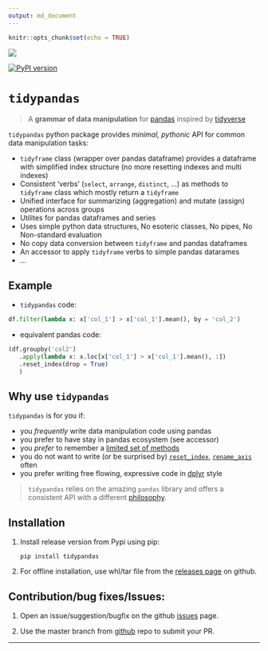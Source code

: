 ```yaml
---
output: md_document
---
```


```r
knitr::opts_chunk$set(echo = TRUE)
```

![](docs/logo.png)

[![PyPI version](https://badge.fury.io/py/tidypandas.svg)](https://badge.fury.io/py/tidypandas)

# `tidypandas`

> A **grammar of data manipulation** for [pandas](https://pandas.pydata.org/docs/index.html) inspired by [tidyverse](https://tidyverse.tidyverse.org/)

`tidypandas` python package provides *minimal, pythonic* API for common data manipulation tasks:

-   `tidyframe` class (wrapper over pandas dataframe) provides a dataframe with simplified index structure (no more resetting indexes and multi indexes)
-   Consistent 'verbs' (`select`, `arrange`, `distinct`, ...) as methods to `tidyframe` class which mostly return a `tidyframe`
-   Unified interface for summarizing (aggregation) and mutate (assign) operations across groups
-   Utilites for pandas dataframes and series
-   Uses simple python data structures, No esoteric classes, No pipes, No Non-standard evaluation
-   No copy data conversion between `tidyframe` and pandas dataframes
-   An accessor to apply `tidyframe` verbs to simple pandas datarames
-   ...

## Example

-   `tidypandas` code:

```python
df.filter(lambda x: x['col_1'] > x['col_1'].mean(), by = 'col_2')
```

-   equivalent pandas code:

```python
(df.groupby('col2')
   .apply(lambda x: x.loc[x['col_1'] > x['col_1'].mean(), :])
   .reset_index(drop = True)
   )
```

## Why use `tidypandas`

`tidypandas` is for you if:

-   you *frequently* write data manipulation code using pandas
-   you prefer to have stay in pandas ecosystem (see accessor)
-   you *prefer* to remember a [limited set of methods](https://medium.com/dunder-data/minimally-sufficient-pandas-a8e67f2a2428)
-   you do not want to write (or be surprised by) [`reset_index`](https://pandas.pydata.org/docs/reference/api/pandas.DataFrame.reset_index.html), [`rename_axis`](https://pandas.pydata.org/docs/reference/api/pandas.DataFrame.rename_axis.html) often
-   you prefer writing free flowing, expressive code in [dplyr](https://dplyr.tidyverse.org/) style

> `tidypandas` relies on the amazing `pandas` library and offers a consistent API with a different [philosophy](https://tidyverse.tidyverse.org/articles/manifesto.html).

## Installation

1.  Install release version from Pypi using pip:

        pip install tidypandas

2.  For offline installation, use whl/tar file from the [releases page](https://github.com/talegari/tidypandas/releases) on github.

## Contribution/bug fixes/Issues:

1.  Open an issue/suggestion/bugfix on the github [issues](https://github.com/talegari/tidypandas/issues) page.

2.  Use the master branch from [github](https://github.com/talegari/tidypandas) repo to submit your PR.

------------------------------------------------------------------------
